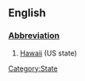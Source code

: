 ==English==
[[Category:State]]
===[[Wiktionary:List of acronyms and abbreviations|Abbreviation]]===
#[[Hawaii]] (US state)